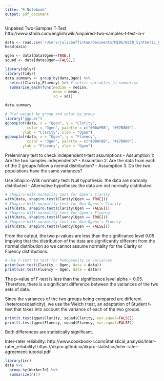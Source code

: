 ```yaml
---
title: "R Notebook"
output: pdf_document
---
```


Unpaired Two-Samples T-Test http://www.sthda.com/english/wiki/unpaired-two-samples-t-test-in-r

```r
data <- read.csv('/Users/juliabuffinton/Documents/MIDS/W210_Synthetic_Capstone/w210-capstone-qg/mturk_prep/All_results.csv')
head(data)
```

```r
qgen <- data[data$Qgen==TRUE,]
squad <- data[data$Qgen==FALSE,]
```

```r
library(dplyr)
library(tidyr)
data.summary <- group_by(data,Qgen) %>%
  select(Clarity,Fluency) %>% # select variables to summarise
  summarise_each(funs(median = median,
                      mean = mean, 
                      sd = sd))

data.summary
```
```r
# Plot weight by group and color by group
library("ggpubr")
ggboxplot(data, x = "Qgen", y = "Clarity", 
          color = "Qgen", palette = c("#00AFBB", "#E7B800"),
        ylab = "Clarity", xlab = "Qgen")
ggboxplot(data, x = "Qgen", y = "Fluency", 
          color = "Qgen", palette = c("#00AFBB", "#E7B800"),
        ylab = "Fluency", xlab = "Qgen")
```

Preleminary test to check independent t-test assumptions
- Assumption 1: Are the two samples independents?
- Assumtion 2: Are the data from each of the 2 groups follow a normal distribution?
- Assumption 3. Do the two populations have the same variances?

Use Shapiro-Wilk normality test: Null hypothesis: the data are normally distributed - Alternative hypothesis: the data are not normally distributed
```r
# Shapiro-Wilk normality test for Qgen's Clarity
with(data, shapiro.test(Clarity[Qgen == TRUE]))
# Shapiro-Wilk normality test for Non-Qgens's Clarity
with(data, shapiro.test(Clarity[Qgen == FALSE]))
# Shapiro-Wilk normality test for Qgen's Fluency
with(data, shapiro.test(Fluency[Qgen == TRUE]))
# Shapiro-Wilk normality test for Non-Qgens's Fluency
with(data, shapiro.test(Fluency[Qgen == FALSE]))
```
From the output, the two p-values are less than the significance level 0.05 implying that the distribution of the data are significantly different from the normal distribution so we cannot assume normality for the Clarity or Fluency distributions.
```r
# Use F-test to test for homogeneity in variances
print(var.test(Clarity ~ Qgen, data = data))
print(var.test(Fluency ~ Qgen, data = data))
```
The p-value of F-test is less than the significance level alpha = 0.05. Therefore, there is a significant difference between the variances of the two sets of data. 

Since the variances of the two groups being compared are different (heteroscedasticity), we use the Welch t test, an adaptation of Student t-test that takes into account the variance of each of the two groups.
```r
print(t.test(qgen$Clarity, squad$Clarity, var.equal=FALSE))
print(t.test(qgen$Fluency, squad$Fluency, var.equal=FALSE))
```
Both differences are statistically significant.

Inter-rater reliability: http://www.cookbook-r.com/Statistical_analysis/Inter-rater_reliability/
https://dkpro.github.io/dkpro-statistics/inter-rater-agreement-tutorial.pdf 
```r
library(irr)
data %>%
  group_by(WorkerId) %>%
  summarize(n())
```


